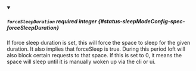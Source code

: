
<details className="config-field" data-expandable="false" open>
<summary>

##### `forceSleepDuration` <span className="config-field-required" data-required="false">required</span> <span className="config-field-type">integer</span> <span className="config-field-default"></span> <span className="config-field-enum"></span> {#status-sleepModeConfig-spec-forceSleepDuration}

If force sleep duration is set, this will force the space to sleep
for the given duration. It also implies that forceSleep is true.
During this period loft will also block certain requests to that space.
If this is set to 0, it means the space will sleep until it is manually
woken up via the cli or ui.

</summary>



</details>
